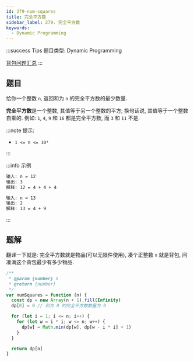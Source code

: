 ```yaml
---
id: 279-num-squares
title: 完全平方数
sidebar_label: 279. 完全平方数
keywords:
  - Dynamic Programming
---
```


:::success Tips
题目类型: Dynamic Programming

[背包问题汇总](/algorithm-design/dynamic-programming/knapsack)
:::

## 题目

给你一个整数 `n`, 返回和为 `n` 的完全平方数的最少数量.

**完全平方数**是一个整数, 其值等于另一个整数的平方; 换句话说, 其值等于一个整数自乘的. 例如: `1`, `4`, `9` 和 `16` 都是完全平方数, 而 `3` 和 `11` 不是.

:::note 提示:

- `1 <= n <= 10⁴`

:::

:::info 示例

```bash
输入: n = 12
输出: 3
解释: 12 = 4 + 4 + 4
```

```bash
输入: n = 13
输出: 2
解释: 13 = 4 + 9
```

:::

## 题解

翻译一下就是: 完全平方数就是物品(可以无限件使用), 凑个正整数 `n` 就是背包, 问凑满这个背包最少有多少物品.

```ts
/**
 * @param {number} n
 * @return {number}
 */
var numSquares = function (n) {
  const dp = new Array(n + 1).fill(Infinity)
  dp[0] = 0 // 和为 0 的完全平方数数量为 0

  for (let i = 1; i <= n; i++) {
    for (let w = i * i; w <= n; w++) {
      dp[w] = Math.min(dp[w], dp[w - i * i] + 1)
    }
  }

  return dp[n]
}
```
